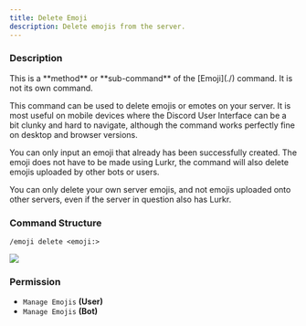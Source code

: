 ```yaml
---
title: Delete Emoji
description: Delete emojis from the server.
---
```


### Description

<Callout type="warning">
This is a **method** or **sub-command** of the [Emoji](./) command. It is not its own command.
</Callout>

This command can be used to delete emojis or emotes on your server. It is most useful on mobile devices where the Discord User Interface can be a bit clunky and hard to navigate, although the command works perfectly fine on desktop and browser versions.

You can only input an emoji that already has been successfully created. The emoji does not have to be made using Lurkr, the command will also delete emojis uploaded by other bots or users.

You can only delete your own server emojis, and not emojis uploaded onto other servers, even if the server in question also has Lurkr.

### Command Structure

```
/emoji delete <emoji:>
```

![](https://i.imgur.com/Xm0x03x.png)

### **Permission**

* `Manage Emojis` **(User)**
* `Manage Emojis` **(Bot)**
